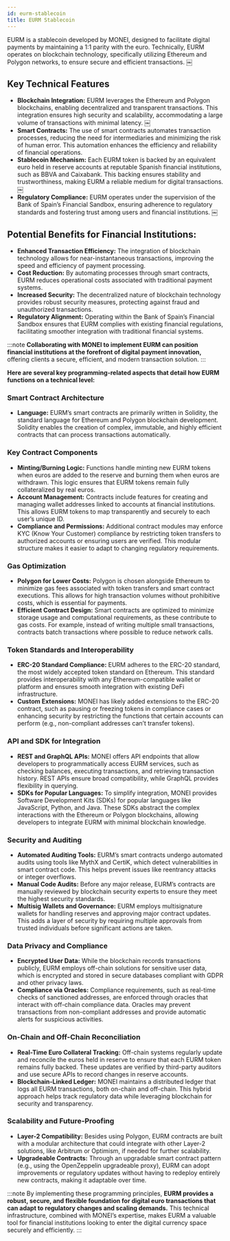 ```yaml
---
id: eurm-stablecoin
title: EURM Stablecoin
---
```


EURM is a stablecoin developed by MONEI, designed to facilitate digital payments by maintaining a 1:1 parity with the euro. Technically, EURM operates on blockchain technology, specifically utilizing Ethereum and Polygon networks, to ensure secure and efficient transactions. ￼
## Key Technical Features

- **Blockchain Integration:** EURM leverages the Ethereum and Polygon blockchains, enabling decentralized and transparent transactions. This integration ensures high security and scalability, accommodating a large volume of transactions with minimal latency. ￼
- **Smart Contracts:** The use of smart contracts automates transaction processes, reducing the need for intermediaries and minimizing the risk of human error. This automation enhances the efficiency and reliability of financial operations.
- **Stablecoin Mechanism:** Each EURM token is backed by an equivalent euro held in reserve accounts at reputable Spanish financial institutions, such as BBVA and Caixabank. This backing ensures stability and trustworthiness, making EURM a reliable medium for digital transactions. ￼
- **Regulatory Compliance:** EURM operates under the supervision of the Bank of Spain’s Financial Sandbox, ensuring adherence to regulatory standards and fostering trust among users and financial institutions. ￼

## Potential Benefits for Financial Institutions:

- **Enhanced Transaction Efficiency:** The integration of blockchain technology allows for near-instantaneous transactions, improving the speed and efficiency of payment processing.
- **Cost Reduction:** By automating processes through smart contracts, EURM reduces operational costs associated with traditional payment systems.
- **Increased Security:** The decentralized nature of blockchain technology provides robust security measures, protecting against fraud and unauthorized transactions.
- **Regulatory Alignment:** Operating within the Bank of Spain’s Financial Sandbox ensures that EURM complies with existing financial regulations, facilitating smoother integration with traditional financial systems.

:::note
**Collaborating with MONEI to implement EURM can position financial institutions at the forefront of digital payment innovation,** offering clients a secure, efficient, and modern transaction solution.
:::

**Here are several key programming-related aspects that detail how EURM functions on a technical level:**

### Smart Contract Architecture
-	**Language:** EURM’s smart contracts are primarily written in Solidity, the standard language for Ethereum and Polygon blockchain development. Solidity enables the creation of complex, immutable, and highly efficient contracts that can process transactions automatically.

### Key Contract Components
-	**Minting/Burning Logic:** Functions handle minting new EURM tokens when euros are added to the reserve and burning them when euros are withdrawn. This logic ensures that EURM tokens remain fully collateralized by real euros.
-	**Account Management:** Contracts include features for creating and managing wallet addresses linked to accounts at financial institutions. This allows EURM tokens to map transparently and securely to each user’s unique ID.
-	**Compliance and Permissions:** Additional contract modules may enforce KYC (Know Your Customer) compliance by restricting token transfers to authorized accounts or ensuring users are verified. This modular structure makes it easier to adapt to changing regulatory requirements.

### Gas Optimization

-	**Polygon for Lower Costs:** Polygon is chosen alongside Ethereum to minimize gas fees associated with token transfers and smart contract executions. This allows for high transaction volumes without prohibitive costs, which is essential for payments.
-	**Efficient Contract Design:** Smart contracts are optimized to minimize storage usage and computational requirements, as these contribute to gas costs. For example, instead of writing multiple small transactions, contracts batch transactions where possible to reduce network calls.

### Token Standards and Interoperability

-	**ERC-20 Standard Compliance:** EURM adheres to the ERC-20 standard, the most widely accepted token standard on Ethereum. This standard provides interoperability with any Ethereum-compatible wallet or platform and ensures smooth integration with existing DeFi infrastructure.
-	**Custom Extensions:** MONEI has likely added extensions to the ERC-20 contract, such as pausing or freezing tokens in compliance cases or enhancing security by restricting the functions that certain accounts can perform (e.g., non-compliant addresses can’t transfer tokens).

### API and SDK for Integration

- **REST and GraphQL APIs:** MONEI offers API endpoints that allow developers to programmatically access EURM services, such as checking balances, executing transactions, and retrieving transaction history. REST APIs ensure broad compatibility, while GraphQL provides flexibility in querying.
-	**SDKs for Popular Languages:** To simplify integration, MONEI provides Software Development Kits (SDKs) for popular languages like JavaScript, Python, and Java. These SDKs abstract the complex interactions with the Ethereum or Polygon blockchains, allowing developers to integrate EURM with minimal blockchain knowledge.

### Security and Auditing

-	**Automated Auditing Tools:** EURM’s smart contracts undergo automated audits using tools like MythX and CertiK, which detect vulnerabilities in smart contract code. This helps prevent issues like reentrancy attacks or integer overflows.
- **Manual Code Audits:** Before any major release, EURM’s contracts are manually reviewed by blockchain security experts to ensure they meet the highest security standards.
-	**Multisig Wallets and Governance:** EURM employs multisignature wallets for handling reserves and approving major contract updates. This adds a layer of security by requiring multiple approvals from trusted individuals before significant actions are taken.

### Data Privacy and Compliance

-	**Encrypted User Data:** While the blockchain records transactions publicly, EURM employs off-chain solutions for sensitive user data, which is encrypted and stored in secure databases compliant with GDPR and other privacy laws.
-	**Compliance via Oracles:** Compliance requirements, such as real-time checks of sanctioned addresses, are enforced through oracles that interact with off-chain compliance data. Oracles may prevent transactions from non-compliant addresses and provide automatic alerts for suspicious activities.

### On-Chain and Off-Chain Reconciliation

-	**Real-Time Euro Collateral Tracking:** Off-chain systems regularly update and reconcile the euros held in reserve to ensure that each EURM token remains fully backed. These updates are verified by third-party auditors and use secure APIs to record changes in reserve accounts.
-	**Blockchain-Linked Ledger:** MONEI maintains a distributed ledger that logs all EURM transactions, both on-chain and off-chain. This hybrid approach helps track regulatory data while leveraging blockchain for security and transparency.

### Scalability and Future-Proofing

-	**Layer-2 Compatibility:** Besides using Polygon, EURM contracts are built with a modular architecture that could integrate with other Layer-2 solutions, like Arbitrum or Optimism, if needed for further scalability.
-	**Upgradeable Contracts:** Through an upgradable smart contract pattern (e.g., using the OpenZeppelin upgradeable proxy), EURM can adopt improvements or regulatory updates without having to redeploy entirely new contracts, making it adaptable over time.

:::note
By implementing these programming principles, **EURM provides a robust, secure, and flexible foundation for digital euro transactions that can adapt to regulatory changes and scaling demands.** This technical infrastructure, combined with MONEI’s expertise, makes EURM a valuable tool for financial institutions looking to enter the digital currency space securely and efficiently.
:::